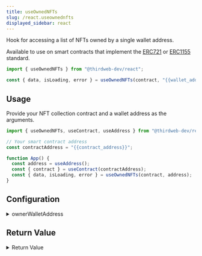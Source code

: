 ```yaml
---
title: useOwnedNFTs
slug: /react.useownednfts
displayed_sidebar: react
---
```


Hook for accessing a list of NFTs owned by a single wallet address.

Available to use on smart contracts that implement the [ERC721](/solidity/interfaces/erc721)
or [ERC1155](/solidity/interfaces/erc1155) standard.

```jsx
import { useOwnedNFTs } from "@thirdweb-dev/react";

const { data, isLoading, error } = useOwnedNFTs(contract, "{{wallet_address}}");
```

## Usage

Provide your NFT collection contract and a wallet address as the arguments.

```jsx
import { useOwnedNFTs, useContract, useAddress } from "@thirdweb-dev/react";

// Your smart contract address
const contractAddress = "{{contract_address}}";

function App() {
  const address = useAddress();
  const { contract } = useContract(contractAddress);
  const { data, isLoading, error } = useOwnedNFTs(contract, address);
}
```

## Configuration

<details>
  <summary>ownerWalletAddress</summary>
  <div>

### ownerWalletAddress (required)

The wallet address you want to query for.

Likely, you will want to view the connected wallet&rsquo;s NFTs.
se the [`useAddress`](/react/react.useaddress) hook to get this value.

```jsx
import { useOwnedNFTs, useContract, useAddress } from "@thirdweb-dev/react";

// Your smart contract address
const contractAddress = "{{contract_address}}";

function App() {
  // highlight-next-line
  const address = useAddress();
  const { contract } = useContract(contractAddress);
  const { data, isLoading, error } = useOwnedNFTs(
    contract,
    // highlight-next-line
    address,
  );
}
```

</div>
</details>

## Return Value

<details>
  <summary>Return Value</summary>
  <div>

The hook's `data` property, once loaded, contains an array of `NFT` objects, each containing the following properties:

```ts
{
    metadata: {
      id: string;
      uri: string;
      name?: string | number | undefined;
      description?: string | null | undefined;
      image?: string | null | undefined;
      external_url?: string | null | undefined;
      animation_url?: string | null | undefined;
      background_color?: string | undefined;
      properties?: {
          [x: string]: unknown;
      } | {
          [x: string]: unknown;
      }[] | undefined;
  };
    owner: string;
    type: "ERC1155" | "ERC721";
    supply: number;
    quantityOwned?: number; // Only available for ERC1155
}[];
```

</div>
</details>
